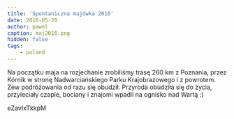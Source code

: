 ```yaml
---
title: 'Spontaniczna majówka 2016'
date: 2016-05-20
author: pawel
caption: maj2016.png
hidden: false
tags: 
    - poland
---
```


Na początku maja na rozjechanie zrobiliśmy trasę 260 km z Poznania, przez Kórnik w stronę Nadwarciańskiego Parku Krajobrazowego i z powrotem. Zew podróżowania od razu się obudził. Przyroda obudziła się do życia, przyleciały czaple, bociany i znajomi wpadli na ognisko nad Wartą :)

<youtube>eZavIxTkkpM</youtube>